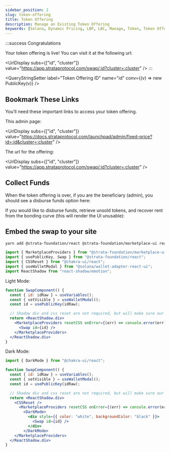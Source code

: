 ```yaml
---
sidebar_position: 2
slug: token-offering
title: Token Offering
description: Manage an Existing Token Offering
keywords: [Solana, Dynamic Pricing, LBP, LBC, Manage, Token, Token Offering]
---
```

:::success Congratulations

Your token offering is live! You can visit it at the following url:

<UrlDisplay subs={["id", "cluster"]} value="https://app.strataprotocol.com/swap/:id?cluster=:cluster" />
:::


<NetworkSelect />

<QueryStringSetter label="Token Offering ID" name="id" conv={(v) => new PublicKey(v)} />

## Bookmark These Links

You’ll need these important links to access your token offering.

This admin page:

<UrlDisplay subs={["id", "cluster"]} value="https://docs.strataprotocol.com/launchpad/admin/fixed-price?id=:id&cluster=:cluster" />

The url for the offering:

<UrlDisplay subs={["id", "cluster"]} value="https://app.strataprotocol.com/swap/:id?cluster=:cluster" />


## Collect Funds

When the token offering is over, if you are the beneficiary (admin), you should see a disburse funds option here:


<VariableDisburseFunds />

If you would like to disburse funds, retrieve unsold tokens, and recover rent from the bonding curve (this will render the UI unusable):

<VariableDisburseFunds closeBonding closeEntangler />

## Embed the swap to your site

```bash
yarn add @strata-foundation/react @strata-foundation/marketplace-ui react-shadow
```

```js
import { MarketplaceProviders } from "@strata-foundation/marketplace-ui";
import { usePublicKey, Swap } from "@strata-foundation/react";
import { CSSReset } from "@chakra-ui/react";
import { useWalletModal } from "@solana/wallet-adapter-react-ui";
import ReactShadow from "react-shadow/emotion";
```


Light Mode:

```jsx live allowMainnet
function SwapComponent() {
  const { id: idRaw } = useVariables();
  const { setVisible } = useWalletModal();
  const id = usePublicKey(idRaw);

  // Shadow div and css reset are not required, but will make sure our styles do not conflict with yours
  return <ReactShadow.div>
    <MarketplaceProviders resetCSS onError={(err) => console.error(err)}>
      <Swap id={id} />
    </MarketplaceProviders>
  </ReactShadow.div>
}
```

Dark Mode:
```js
import { DarkMode } from "@chakra-ui/react";
```
```jsx live allowMainnet
function SwapComponent() {
  const { id: idRaw } = useVariables();
  const { setVisible } = useWalletModal();
  const id = usePublicKey(idRaw);

  // Shadow div and css reset are not required, but will make sure our styles do not conflict with yours
  return <ReactShadow.div>
    <CSSReset />
      <MarketplaceProviders resetCSS onError={(err) => console.error(err)}>
        <DarkMode>
          <div style={{ color: "white", backgroundColor: "black" }}>
            <Swap id={id} />
          </div>
        </DarkMode>
    </MarketplaceProviders>
  </ReactShadow.div>
}
```
